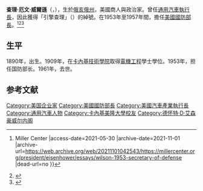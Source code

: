 '''查理·厄文·威爾遜'''（{{lang-en|Charles Erwin Wilson}}，{{bd|1890年|7月18日|1961年|9月26日|catIdx=Wilson, Charles Erwin}}），生於[[俄亥俄州|俄亥俄州]]，美國商人與政治家。曾任[[通用汽車|通用汽車]][[執行長|執行長]]，因此獲得「引擎查理」（{{lang|en|Engine Charlie}}）的綽號。在1953年至1957年間，擔任[[美國國防部長|美國國防部長]]。<ref>{{Cite web |url=https://millercenter.org/president/eisenhower/essays/wilson-1953-secretary-of-defense |title=Charles E. Wilson (1953–1957) {{!}} Miller Center |access-date=2021-05-30 |archive-date=2021-11-01 |archive-url=https://web.archive.org/web/20211101042543/https://millercenter.org/president/eisenhower/essays/wilson-1953-secretary-of-defense |dead-url=no }}</ref><ref>{{Cite web |url=https://history.defense.gov/Multimedia/Biographies/Article-View/Article/571268/charles-e-wilson/ |title=Charles E. Wilson > Historical Office > Article View |access-date=2021-05-30 |archive-date=2021-12-27 |archive-url=https://web.archive.org/web/20211227093009/https://history.defense.gov/Multimedia/Biographies/Article-View/Article/571268/charles-e-wilson/ |dead-url=no }}</ref><ref>{{Cite web |url=https://biography.yourdictionary.com/charles-erwin-wilson |title=Charles Erwin Wilson - Biography |access-date=2021-05-30 |archive-date=2021-11-05 |archive-url=https://web.archive.org/web/20211105140632/https://biography.yourdictionary.com/charles-erwin-wilson |dead-url=no }}</ref>

==生平==
1890年，出生。1909年，在[[卡內基技術學院|卡內基技術學院]]取得[[電機工程|電機工程]]學士學位。1953年，担任国防部长。1961年，去世。

== 参考文献 ==
{{Reflist}}
{{Authority control}}
{{Americans merchant-stub}}
{{DEFAULTSORT:Wilson, Charles Erwin}}
[[Category:美国企业家|Category:美国企业家]]
[[Category:美國國防部長|Category:美國國防部長]]
[[Category:美國汽車產業執行長|Category:美國汽車產業執行長]]
[[Category:通用汽車人物|Category:通用汽車人物]]
[[Category:卡內基美隆大學校友|Category:卡內基美隆大學校友]]
[[Category:德怀特·D·艾森豪威尔内阁|Category:德怀特·D·艾森豪威尔内阁]]